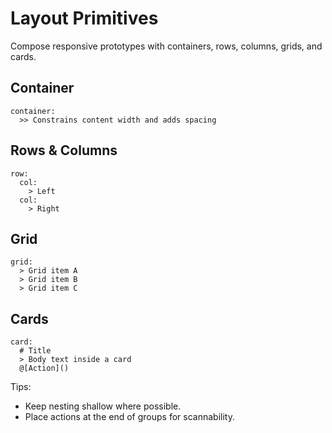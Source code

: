 # Layout Primitives


Compose responsive prototypes with containers, rows, columns, grids, and cards.

## Container
<DslExample title="Container" heightClassName="h-28">

```dsl
container:
  >> Constrains content width and adds spacing
```

</DslExample>

## Rows & Columns
<DslExample title="Rows & columns" heightClassName="h-40">

```dsl
row:
  col:
    > Left
  col:
    > Right
```

</DslExample>

## Grid
<DslExample title="Grid" heightClassName="h-40">

```dsl
grid:
  > Grid item A
  > Grid item B
  > Grid item C
```

</DslExample>

## Cards
<DslExample title="Card" heightClassName="h-40">

```dsl
card:
  # Title
  > Body text inside a card
  @[Action]()
```

</DslExample>

Tips:
- Keep nesting shallow where possible.
- Place actions at the end of groups for scannability.
